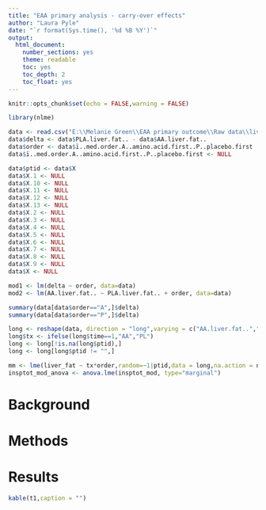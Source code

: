 ```yaml
---
title: "EAA primary analysis - carry-over effects"
author: "Laura Pyle"
date: "`r format(Sys.time(), '%d %B %Y')`"
output:
  html_document:
    number_sections: yes
    theme: readable
    toc: yes
    toc_depth: 2
    toc_float: yes
---
```


```r
knitr::opts_chunk$set(echo = FALSE,warning = FALSE)

library(nlme)

data <- read.csv("E:\\Melanie Green\\EAA primary outcome\\Raw data\\liver fat data 7-7-21.csv")
data$delta <- data$PLA.liver.fat.. - data$AA.liver.fat..
data$order <- data$ï..med.order.A..amino.acid.first..P..placebo.first
data$ï..med.order.A..amino.acid.first..P..placebo.first <- NULL

data$ptid <- data$X
data$X.1 <- NULL
data$X.10 <- NULL
data$X.11 <- NULL
data$X.12 <- NULL
data$X.13 <- NULL
data$X.2 <- NULL
data$X.3 <- NULL
data$X.4 <- NULL
data$X.5 <- NULL
data$X.6 <- NULL
data$X.7 <- NULL
data$X.8 <- NULL
data$X.9 <- NULL
data$X <- NULL

mod1 <- lm(delta ~ order, data=data)
mod2 <- lm(AA.liver.fat.. ~ PLA.liver.fat.. + order, data=data)

summary(data[data$order=="A",]$delta)
summary(data[data$order=="P",]$delta)

long <- reshape(data, direction = "long",varying = c("AA.liver.fat..","PLA.liver.fat.."),v.names="liver_fat")
long$tx <- ifelse(long$time==1,"AA","PL")
long <- long[!is.na(long$ptid),]
long <- long[long$ptid != "",]

mm <- lme(liver_fat ~ tx*order,random=~1|ptid,data = long,na.action = na.omit)
insptot_mod_anova <- anova.lme(insptot_mod, type="marginal")

```

# Background

# Methods

# Results

```r
kable(t1,caption = "")
```
<br>
